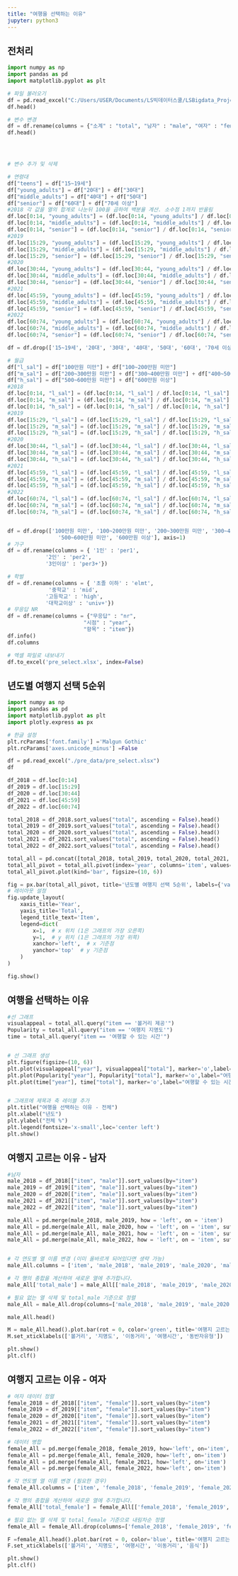 ```yaml
---
title: "여행을 선택하는 이유"
jupyter: python3
---
```


## 전처리

```python

import numpy as np
import pandas as pd
import matplotlib.pyplot as plt

# 파일 불러오기
df = pd.read_excel("C:/Users/USER/Documents/LS빅데이터스쿨/LSBigdata_Project1/data/select.xlsx")
df.head()

# 변수 변경
df = df.rename(columns = {"소계" : "total", "남자" : "male", "여자" : "female"})
df.head()




# 변수 추가 및 삭제

# 연령대
df["teens"] = df["15~19세"]
df["young_adults"] = df["20대"] + df["30대"]
df["middle_adults"] = df["40대"] + df["50대"]
df["senior"] = df["60대"] + df["70세 이상"]
#2018 각 값을 열의 합계로 나눈뒤 100을 곱하여 백분율 계산. 소수점 1까지 반올림
df.loc[0:14, "young_adults"] = (df.loc[0:14, "young_adults"] / df.loc[0:14, "young_adults"].sum() * 100).round(1)
df.loc[0:14, "middle_adults"] = (df.loc[0:14, "middle_adults"] / df.loc[0:14, "middle_adults"].sum() * 100).round(1)
df.loc[0:14, "senior"] = (df.loc[0:14, "senior"] / df.loc[0:14, "senior"].sum() * 100).round(1)
#2019
df.loc[15:29, "young_adults"] = (df.loc[15:29, "young_adults"] / df.loc[15:29, "young_adults"].sum() * 100).round(1)
df.loc[15:29, "middle_adults"] = (df.loc[15:29, "middle_adults"] / df.loc[15:29, "middle_adults"].sum() * 100).round(1)
df.loc[15:29, "senior"] = (df.loc[15:29, "senior"] / df.loc[15:29, "senior"].sum() * 100).round(1)
#2020
df.loc[30:44, "young_adults"] = (df.loc[30:44, "young_adults"] / df.loc[30:44, "young_adults"].sum() * 100).round(1)
df.loc[30:44, "middle_adults"] = (df.loc[30:44, "middle_adults"] / df.loc[30:44, "middle_adults"].sum() * 100).round(1)
df.loc[30:44, "senior"] = (df.loc[30:44, "senior"] / df.loc[30:44, "senior"].sum() * 100).round(1)
#2021
df.loc[45:59, "young_adults"] = (df.loc[45:59, "young_adults"] / df.loc[45:59, "young_adults"].sum() * 100).round(1)
df.loc[45:59, "middle_adults"] = (df.loc[45:59, "middle_adults"] / df.loc[45:59, "middle_adults"].sum() * 100).round(1)
df.loc[45:59, "senior"] = (df.loc[45:59, "senior"] / df.loc[45:59, "senior"].sum() * 100).round(1)
#2022
df.loc[60:74, "young_adults"] = (df.loc[60:74, "young_adults"] / df.loc[60:74, "young_adults"].sum() * 100).round(1)
df.loc[60:74, "middle_adults"] = (df.loc[60:74, "middle_adults"] / df.loc[60:74, "middle_adults"].sum() * 100).round(1)
df.loc[60:74, "senior"] = (df.loc[60:74, "senior"] / df.loc[60:74, "senior"].sum() * 100).round(1)

df = df.drop(['15~19세', '20대', '30대', '40대', '50대', '60대', '70세 이상'], axis=1)

# 월급
df["l_sal"] = df["100만원 미만"] + df["100~200만원 미만"]
df["m_sal"] = df["200~300만원 미만"] + df["300~400만원 미만"] + df["400~500만원 미만"]
df["h_sal"] = df["500~600만원 미만"] + df["600만원 이상"]
#2018
df.loc[0:14, "l_sal"] = (df.loc[0:14, "l_sal"] / df.loc[0:14, "l_sal"].sum() * 100).round(1)
df.loc[0:14, "m_sal"] = (df.loc[0:14, "m_sal"] / df.loc[0:14, "m_sal"].sum() * 100).round(1)
df.loc[0:14, "h_sal"] = (df.loc[0:14, "h_sal"] / df.loc[0:14, "h_sal"].sum() * 100).round(1)
#2019
df.loc[15:29, "l_sal"] = (df.loc[15:29, "l_sal"] / df.loc[15:29, "l_sal"].sum() * 100).round(1)
df.loc[15:29, "m_sal"] = (df.loc[15:29, "m_sal"] / df.loc[15:29, "m_sal"].sum() * 100).round(1)
df.loc[15:29, "h_sal"] = (df.loc[15:29, "h_sal"] / df.loc[15:29, "h_sal"].sum() * 100).round(1)
#2020
df.loc[30:44, "l_sal"] = (df.loc[30:44, "l_sal"] / df.loc[30:44, "l_sal"].sum() * 100).round(1)
df.loc[30:44, "m_sal"] = (df.loc[30:44, "m_sal"] / df.loc[30:44, "m_sal"].sum() * 100).round(1)
df.loc[30:44, "h_sal"] = (df.loc[30:44, "h_sal"] / df.loc[30:44, "h_sal"].sum() * 100).round(1)
#2021
df.loc[45:59, "l_sal"] = (df.loc[45:59, "l_sal"] / df.loc[45:59, "l_sal"].sum() * 100).round(1)
df.loc[45:59, "m_sal"] = (df.loc[45:59, "m_sal"] / df.loc[45:59, "m_sal"].sum() * 100).round(1)
df.loc[45:59, "h_sal"] = (df.loc[45:59, "h_sal"] / df.loc[45:59, "h_sal"].sum() * 100).round(1)
#2022
df.loc[60:74, "l_sal"] = (df.loc[60:74, "l_sal"] / df.loc[60:74, "l_sal"].sum() * 100).round(1)
df.loc[60:74, "m_sal"] = (df.loc[60:74, "m_sal"] / df.loc[60:74, "m_sal"].sum() * 100).round(1)
df.loc[60:74, "h_sal"] = (df.loc[60:74, "h_sal"] / df.loc[60:74, "h_sal"].sum() * 100).round(1)


df = df.drop(['100만원 미만', '100~200만원 미만', '200~300만원 미만', '300~400만원 미만', '400~500만원 미만',\
                '500~600만원 미만', '600만원 이상'], axis=1)
# 가구
df = df.rename(columns = { '1인' : 'per1',
			'2인' : 'per2',
			'3인이상' : 'per3+'})

# 학벌
df = df.rename(columns = { '초졸 이하' : 'elmt',
			 '중학교' : 'mid',
			'고등학교' : 'high',
			'대학교이상' : 'univ+'})
# 무응답 NR
df = df.rename(columns = {"무응답" : "nr",
                        "시점" : "year",
                        "항목" : "item"})
df.info()
df.columns

# 엑셀 파일로 내보내기
df.to_excel('pre_select.xlsx', index=False)

```


## 년도별 여행지 선택 5순위

```python
import numpy as np
import pandas as pd
import matplotlib.pyplot as plt
import plotly.express as px

# 한글 설정
plt.rcParams['font.family'] ='Malgun Gothic'
plt.rcParams['axes.unicode_minus'] =False

df = pd.read_excel("./pre_data/pre_select.xlsx")
df

df_2018 = df.loc[0:14]
df_2019 = df.loc[15:29]
df_2020 = df.loc[30:44]
df_2021 = df.loc[45:59]
df_2022 = df.loc[60:74]

total_2018 = df_2018.sort_values("total", ascending = False).head()
total_2019 = df_2019.sort_values("total", ascending = False).head()
total_2020 = df_2020.sort_values("total", ascending = False).head()
total_2021 = df_2021.sort_values("total", ascending = False).head()
total_2022 = df_2022.sort_values("total", ascending = False).head()

total_all = pd.concat([total_2018, total_2019, total_2020, total_2021, total_2022]).iloc[:, :3]
total_all_pivot = total_all.pivot(index='year', columns='item', values='total')
total_all_pivot.plot(kind='bar', figsize=(10, 6))

fig = px.bar(total_all_pivot, title='년도별 여행지 선택 5순위', labels={'value': '총합', 'year': '년도'})
# 레이아웃 설정
fig.update_layout(
    xaxis_title='Year',
    yaxis_title='Total',
    legend_title_text='Item',
    legend=dict(
        x=1,  # x 위치 (1은 그래프의 가장 오른쪽)
        y=1,  # y 위치 (1은 그래프의 가장 위쪽)
        xanchor='left',  # x 기준점
        yanchor='top'  # y 기준점
    )
)

fig.show()

```
## 여행을 선택하는 이유
```python

#선 그래프
visualappeal = total_all.query("item == '볼거리 제공'")
Popularity = total_all.query("item == '여행지 지명도'")
time = total_all.query("item == '여행할 수 있는 시간'")


# 선 그래프 생성
plt.figure(figsize=(10, 6))
plt.plot(visualappeal["year"], visualappeal["total"], marker='o',label="볼거리 제공")
plt.plot(Popularity["year"], Popularity["total"], marker='o',label="여행지 지명도")
plt.plot(time["year"], time["total"], marker='o',label="여행할 수 있는 시간")


# 그래프에 제목과 축 레이블 추가
plt.title("여행을 선택하는 이유 - 전체")
plt.xlabel("년도")
plt.ylabel("전체 %")
plt.legend(fontsize='x-small',loc='center left')
plt.show()

```
## 여행지 고르는 이유 - 남자
```python
#남자
male_2018 = df_2018[["item", "male"]].sort_values(by="item")
male_2019 = df_2019[["item", "male"]].sort_values(by="item")
male_2020 = df_2020[["item", "male"]].sort_values(by="item")
male_2021 = df_2021[["item", "male"]].sort_values(by="item")
male_2022 = df_2022[["item", "male"]].sort_values(by="item")

male_All = pd.merge(male_2018, male_2019, how = 'left', on = 'item')
male_All = pd.merge(male_All, male_2020, how = 'left', on = 'item', suffixes=('', '_2020'))
male_All = pd.merge(male_All, male_2021, how = 'left', on = 'item', suffixes=('', '_2021'))
male_All = pd.merge(male_All, male_2022, how = 'left', on = 'item', suffixes=('', '_2022'))


# 각 연도별 열 이름 변경 (이미 올바르게 되어있다면 생략 가능)
male_All.columns = ['item', 'male_2018', 'male_2019', 'male_2020', 'male_2021', 'male_2022']

# 각 행의 총합을 계산하여 새로운 열에 추가합니다.
male_All['total_male'] = male_All[['male_2018', 'male_2019', 'male_2020', 'male_2021', 'male_2022']].sum(axis=1)

# 필요 없는 열 삭제 및 total_male 기준으로 정렬
male_All = male_All.drop(columns=['male_2018', 'male_2019', 'male_2020', 'male_2021', 'male_2022']).sort_values(by='total_male', ascending=False)

male_All.head()

M = male_All.head().plot.bar(rot = 0, color='green', title='여행지 고르는 이유 순위 - 남자')
M.set_xticklabels(['볼거리', '지명도', '이동거리', '여행시간', '동반자유형'])

plt.show()
plt.clf()


```

## 여행지 고르는 이유 - 여자

```python

# 여자 데이터 정렬
female_2018 = df_2018[["item", "female"]].sort_values(by="item")
female_2019 = df_2019[["item", "female"]].sort_values(by="item")
female_2020 = df_2020[["item", "female"]].sort_values(by="item")
female_2021 = df_2021[["item", "female"]].sort_values(by="item")
female_2022 = df_2022[["item", "female"]].sort_values(by="item")

# 데이터 병합
female_All = pd.merge(female_2018, female_2019, how='left', on='item', suffixes=('_2018', '_2019'))
female_All = pd.merge(female_All, female_2020, how='left', on='item')
female_All = pd.merge(female_All, female_2021, how='left', on='item')
female_All = pd.merge(female_All, female_2022, how='left', on='item')

# 각 연도별 열 이름 변경 (필요한 경우)
female_All.columns = ['item', 'female_2018', 'female_2019', 'female_2020', 'female_2021', 'female_2022']

# 각 행의 총합을 계산하여 새로운 열에 추가합니다.
female_All['total_female'] = female_All[['female_2018', 'female_2019', 'female_2020', 'female_2021', 'female_2022']].sum(axis=1)

# 필요 없는 열 삭제 및 total_female 기준으로 내림차순 정렬
female_All = female_All.drop(columns=['female_2018', 'female_2019', 'female_2020', 'female_2021', 'female_2022']).sort_values(by='total_female', ascending=False)

F =female_All.head().plot.bar(rot = 0, color='blue', title='여행지 고르는 이유 순위 - 여자')
F.set_xticklabels(['볼거리', '지명도', '여행시간', '이동거리', '음식'])

plt.show()
plt.clf()



```

